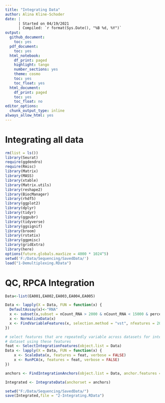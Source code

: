 ---
title: "Integrating Data"
author: Alina Kline-Schoder
date: | 
      | Started on 04/19/2021
      | Compiled: `r format(Sys.Date(), "%B %d, %Y")`
output:
  github_document:
    toc: yes
  pdf_document:
    toc: yes
  html_notebook:
    df_print: paged
    highlight: tango
    number_sections: yes
    theme: cosmo
    toc: yes
    toc_float: yes
  html_document:
    df_print: paged
    toc: yes
    toc_float: no
editor_options:
  chunk_output_type: inline
always_allow_html: yes
---
# Integrating all data

```{r message = FALSE, echo = FALSE}
rm(list = ls())
library(Seurat)
require(ggdendro)
require(Rmisc)
library(Matrix)
library(MASS)
library(xtable)
library(Matrix.utils)
library(reshape2)
library(BiocManager)
library(rhdf5)
library(ggplot2)
library(dplyr)
library(tidyr)
library(ggpubr)
library(tidyverse)
library(ggsignif)
library(broom)
library(rstatix)
library(ggpmisc)
library(gridExtra)
library(here)
options(future.globals.maxSize = 4000 * 1024^5)
setwd('F:/Data/Sequencing/SavedData/')
load("1-Demultiplexing.RData")
```
  

# QC, RPCA Integration
```{r Integrating Hashing and Run0}
Data<-list(EA001,EA002,EA003,EA004,EA005)

Data <- lapply(X = Data, FUN = function(x) {
  DefaultAssay(x)<-"RNA"
  x <- subset(x,subset = nCount_RNA > 2000 & nCount_RNA < 15000 & percent.mt < 10 & nFeature_RNA>1000)
  x <- NormalizeData(x)
  x <- FindVariableFeatures(x, selection.method = "vst", nfeatures = 2000)
})

# select features that are repeatedly variable across datasets for integration run PCA on each
# dataset using these features
feat <- SelectIntegrationFeatures(object.list = Data)
Data <- lapply(X = Data, FUN = function(x) {
    x <- ScaleData(x, features = feat, verbose = FALSE)
    x <- RunPCA(x, features = feat, verbose = FALSE)
})

anchors <- FindIntegrationAnchors(object.list = Data, anchor.features = feat, reduction = "rpca")

Integrated <- IntegrateData(anchorset = anchors)
```


```{r Saving}
setwd("F:/Data/Sequencing/SavedData/")
save(Integrated,file = "2-Integrating.RData")
```

